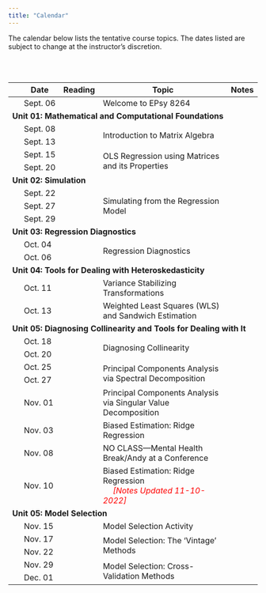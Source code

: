 ```yaml
---
title: "Calendar"
---
```



The calendar below lists the tentative course topics. The dates listed are subject to change at the instructor's discretion.

<br /><br />


<table class="table">

<thead>
<tr>
<th style="width:5%;text-align:center"></th>
<th style="width:10%;">Date</th>
<th style="width:10%;text-align:center">Reading</th>
<th style="width:65%;">Topic</th>
<th style="width:10%;text-align:center">Notes</th>
</tr>
</thead>



<tbody>


<tr>
<td align="center" style="vertical-align:middle;">&nbsp;</td>
<td>Sept. 06</td>
<td align="center" style="vertical-align:middle;">
  <a class="my-link" href="readings/01-welcome-to-8264.html"><span class="fa fa-book"></span></a>
</td>
<td>Welcome to EPsy 8264</td>
<td align="center" style="vertical-align:middle;">&nbsp;</td>
</tr>


<!-- Unit 01: MATHEMATICAL AND COMPUTATIONAL FOUNDATIONS -->

<tr>
<td colspan="5"><b>Unit 01: Mathematical and Computational Foundations</b></td>
</tr>

<tr>
<td align="center" style="vertical-align:middle;">&nbsp;</td>
<td>Sept. 08</td>
<td align="center" style="vertical-align:middle;" rowspan="2">
  <a class="my-link" href="readings/02-introduction-to-matrix-algebra.html"><span class="fa fa-book"></span></a>
</td>
<td style="vertical-align:middle;" rowspan="2">Introduction to Matrix Algebra</td>
<td align="center" style="vertical-align:middle;" rowspan="2">
  <a class = "my-link" href="worksheets/02-introduction-to-matrix-algebra.html"><span class="fas fa-link"></span></a>
</td>
</tr>

<tr>
<td align="center" style="vertical-align:middle;">&nbsp;</td>
<td>Sept. 13</td>
</tr>

<tr>
<td align="center" style="vertical-align:middle;">&nbsp;</td>
<td>Sept. 15</td>
<td align="center" style="vertical-align:middle;" rowspan="2">
  <a class="my-link" href="readings/03-ols.html"><span class="fa fa-book"></span></a>
</td>
<td style="vertical-align:middle;" rowspan="2">OLS Regression using Matrices and its Properties</td>
<td align="center" style="vertical-align:middle;" rowspan="2">
  <a class = "my-link" href="notes/03-ols-regression.html"><span class="fas fa-link"></span></a>
</td>
</tr>

<tr>
<td align="center" style="vertical-align:middle;">&nbsp;</td>
<td>Sept. 20</td>
</tr>


<!-- Unit 02: SIMULATION -->


<tr>
<td colspan="5"><b>Unit 02: Simulation</b></td>
</tr>

<tr>
<td align="center" style="vertical-align:middle;">&nbsp;</td>
<td>Sept. 22</td>
<td align="center" style="vertical-align:middle;" rowspan="3">
  <a class="my-link" href="readings/04-simulating-from-the-regression-model.html"><span class="fa fa-book"></span></a>
</td>
<td style="vertical-align:middle;" rowspan="3">Simulating from the Regression Model</td>
<td align="center" style="vertical-align:middle;" rowspan="3">
  <a class = "my-link" href="notes/04-simulating-from-the-regression-model.html"><span class="fas fa-link"></span></a>
</td>
</tr>

<tr>
<td align="center" style="vertical-align:middle;">&nbsp;</td>
<td>Sept. 27</td>
</tr>

<tr>
<td align="center" style="vertical-align:middle;">&nbsp;</td>
<td>Sept. 29</td>
</tr>


<!-- Unit 03: REGRESSION DIAGNOSTICS -->


<!-- <tr> -->
<td colspan="5"><b>Unit 03: Regression Diagnostics</b></td>
</tr>

<tr>
<td align="center" style="vertical-align:middle;">&nbsp;</td>
<td>Oct. 04</td>
<td align="center" style="vertical-align:middle;" rowspan="2">
  <a class="my-link" href="readings/05-regression-diagnostics.html"><span class="fa fa-book"></span></a>
</td>
<td style="vertical-align:middle;" rowspan="2">Regression Diagnostics</td>
<td align="center" style="vertical-align:middle;" rowspan="2">
  <a class = "my-link" href="notes/05-regression-diagnostics.html"><span class="fas fa-link"></span></a>
</td>
</tr>

<tr>
<td align="center" style="vertical-align:middle;">&nbsp;</td>
<td>Oct. 06</td>
</tr>


   

<!-- Unit 03: HETEROSKEDASTICITY-->

<tr>
<td colspan="5"><b>Unit 04: Tools for Dealing with Heteroskedasticity</b></td>
</tr>

<tr>
<td align="center" style="vertical-align:middle;">&nbsp;</td>
<td>Oct. 11</td>
<td align="center" style="vertical-align:middle;">
  <a class="my-link" href="readings/06-variance-stabilizing-transformations.html"><span class="fa fa-book"></span></a>
</td>
<td style="vertical-align:middle;">Variance Stabilizing Transformations</td>
<td align="center" style="vertical-align:middle;">
  <a class = "my-link" href="notes/06-tools-for-dealing-with-heteroskedasticity.html"><span class="fas fa-link"></span></a>
</td>
</tr>

<tr>
<td align="center" style="vertical-align:middle;">&nbsp;</td>
<td>Oct. 13</td>
<td align="center" style="vertical-align:middle;">
  <a class="my-link" href="readings/07-wls-and-sandwich-estimation.html
  "><span class="fa fa-book"></span></a>
</td>
<td style="vertical-align:middle;">Weighted Least Squares (WLS) and Sandwich Estimation</td>
<td align="center" style="vertical-align:middle;">
  <a class = "my-link" href="notes/06-tools-for-dealing-with-heteroskedasticity.html"><span class="fas fa-link"></span></a>
</td>
</tr>


<!-- Unit 04: COLLINEARITY -->


<tr>
<td colspan="5"><b>Unit 05: Diagnosing Collinearity and Tools for Dealing with It</b></td>
</tr>

<tr>
<td align="center" style="vertical-align:middle;">&nbsp;</td>
<td>Oct. 18</td>
<td align="center" style="vertical-align:middle;" rowspan="2">
  <a class="my-link" href="readings/08-diagnosing-collinearity.html"><span class="fa fa-book"></span></a>
</td>
<td style="vertical-align:middle;" rowspan="2">Diagnosing Collinearity</td>
<td align="center" style="vertical-align:middle;" rowspan="2">
  <a class = "my-link" href="notes/07-diagnosing-collinearity.html"><span class="fas fa-link"></span></a>
</td>
</tr>

<tr>
<td align="center" style="vertical-align:middle;">&nbsp;</td>
<td>Oct. 20</td>
</tr>

<tr>
<td align="center" style="vertical-align:middle;">&nbsp;</td>
<td>Oct. 25</td>
<td align="center" style="vertical-align:middle;" rowspan="2">
  <a class="my-link" href="readings/09-pca-via-spectral-decomposition.html"><span class="fa fa-book"></span></a>
</td>
<td style="vertical-align:middle;" rowspan="2">Principal Components Analysis via Spectral Decomposition</td>
<td align="center" style="vertical-align:middle;" rowspan="2">
  <a class = "my-link" href="notes/08-pca-via-spectral-decomposition.html"><span class="fas fa-link"></span></a>
</td>
</tr>

<tr>
<td align="center" style="vertical-align:middle;">&nbsp;</td>
<td>Oct. 27</td>
</tr>

<tr>
<td align="center" style="vertical-align:middle;">&nbsp;</td>
<td>Nov. 01</td>
<td align="center" style="vertical-align:middle;">
  <a class="my-link" href="readings/10-pca-via-svd.html"><span class="fa fa-book"></span></a>
</td>
<td style="vertical-align:middle;">Principal Components Analysis via Singular Value Decomposition</td>
<td align="center" style="vertical-align:middle;">
  <a class = "my-link" href="notes/09-pca-via-svd.html"><span class="fas fa-link"></span></a>
</td>
</tr>

<!-- <tr> -->
<!-- <td align="center" style="vertical-align:middle;">&nbsp;</td> -->
<!-- <td>Oct. 27</td> -->
<!-- <td align="center" style="vertical-align:middle;"> -->
<!--   <!-- <a class="my-link" href="readings/10-pca-via-svd.html"><span class="fa fa-book"></span></a> -->
<!-- </td> -->
<!-- <td style="vertical-align:middle;">Principal Components on Different Input Matrices</td> -->
<!-- <td align="center" style="vertical-align:middle;"> -->
<!--   <!-- <a class = "my-link" href="notes/08-pca-via-svd.html"><span class="fas fa-link"></span></a> -->
<!-- </td> -->
<!-- </tr> -->



<tr>
<td align="center" style="vertical-align:middle;">&nbsp;</td>
<td>Nov. 03</td>
<td align="center" style="vertical-align:middle;">
  <a class="my-link" href="readings/11-biased-estimation-ridge-regression.html"><span class="fa fa-book"></span></a>
</td>
<td style="vertical-align:middle;">Biased Estimation: Ridge Regression</td>
<td align="center" style="vertical-align:middle;">
  <a class = "my-link" href="notes/10-biased-estimation-ridge-regression.html"><span class="fas fa-link"></span></a>
</td>
</tr>


<tr>
<td align="center" style="vertical-align:middle;">&nbsp;</td>
<td>Nov. 08</td>
<td align="center" style="vertical-align:middle;"></td>
<td style="vertical-align:middle;">NO CLASS&mdash;Mental Health Break/Andy at a Conference</td>
<td align="center" style="vertical-align:middle;"></td>
</tr>

<tr>
<td align="center" style="vertical-align:middle;">&nbsp;</td>
<td>Nov. 10</td>
<td align="center" style="vertical-align:middle;">
  <a class="my-link" href="readings/11-biased-estimation-ridge-regression.html"><span class="fa fa-book"></span></a>
</td>
<td style="vertical-align:middle;">Biased Estimation: Ridge Regression <br /> <span style="margin-left:20px; color:red;">*[Notes Updated 11-10-2022]*</span></td>
<td align="center" style="vertical-align:middle;">
  <a class = "my-link" href="notes/10-biased-estimation-ridge-regression.html"><span class="fas fa-link"></span></a>
</td>
</tr>

<!-- Unit 05: MODEL SELECTION -->


<tr>
<td colspan="5"><b>Unit 05: Model Selection</b></td>
</tr>

<tr>
<td align="center" style="vertical-align:middle;">&nbsp;</td>
<td>Nov. 15</td>
<td align="center" style="vertical-align:middle;"></td>
<td style="vertical-align:middle;">Model Selection Activity</td>
<td align="center" style="vertical-align:middle;">
  <a class = "my-link" href="worksheets/13-model-selection.html"><span class="fas fa-link"></span></a>
</td>
</tr>


<tr>
<td align="center" style="vertical-align:middle;">&nbsp;</td>
<td>Nov. 17</td>
<td align="center" style="vertical-align:middle;" rowspan="2">
  <a class="my-link" href="readings/12-model-selection.html"><span class="fa fa-book"></span></a>
</td>
<td style="vertical-align:middle;" rowspan="2">Model Selection: The 'Vintage' Methods</td>
<td align="center" style="vertical-align:middle;" rowspan="2">
  <a class = "my-link" href="worksheets/13-model-selection.pdf"><span class="fas fa-link"></span></a>
</td>
</tr>

<tr>
<td align="center" style="vertical-align:middle;">&nbsp;</td>
<td>Nov. 22</td>
</tr>


<tr>
<td align="center" style="vertical-align:middle;" >&nbsp;</td>
<td>Nov. 29</td>
<td align="center" style="vertical-align:middle;" rowspan="2">
  <a class="my-link" href="readings/13-cross-validation.html"><span class="fa fa-book"></span></a>
</td>
<td style="vertical-align:middle;" rowspan="2">Model Selection: Cross-Validation Methods</td>
<td align="center" style="vertical-align:middle;" rowspan="2">
  <a class = "my-link" href="notes/14-cross-validation.html"><span class="fas fa-link"></span></a>
</td>
</tr>

<tr>
<td align="center" style="vertical-align:middle;">&nbsp;</td>
<td>Dec. 01</td>
</tr>


<!-- <tr> -->
<!-- <td align="center" style="vertical-align:middle;">&nbsp;</td> -->
<!-- <td>Oct. 18</td> -->
<!-- <td align="center" style="vertical-align:middle;" rowspan="2"> -->
<!--   <a class="my-link" href="readings/08-diagnosing-collinearity.html"><span class="fa fa-book"></span></a> -->
<!-- </td> -->
<!-- <td style="vertical-align:middle;" rowspan="2">Diagnosing Collinearity</td> -->
<!-- <td align="center" style="vertical-align:middle;" rowspan="2"> -->
<!--   <a class = "my-link" href="notes/07-diagnosing-collinearity.html"><span class="fas fa-link"></span></a> -->
<!-- </td> -->
<!-- </tr> -->

<!-- <tr> -->
<!-- <td align="center" style="vertical-align:middle;">&nbsp;</td> -->
<!-- <td>Oct. 20</td> -->
<!-- </tr> -->





<!-- Unit 06:PATH ANALYSIS -->

<!-- <tr> -->
<!-- <td colspan="5"><b>Unit 06: Path Analysis</b></td> -->
<!-- </tr> -->

<!-- CUT THIS: Add to READING  -->


<!-- <tr> -->
<!-- <td align="center" style="vertical-align:middle;">&nbsp;</td> -->
<!-- <td>Dec. 01</td> -->
<!-- <td align="center" style="vertical-align:middle;"> -->
<!--   <a class="my-link" href="readings/14-regression-from-summary-measures.html"><span class="fa fa-book"></span></a> -->
<!-- </td> -->
<!-- <td style="vertical-align:middle;">Regression from Summary Measures</td> -->
<!-- <td align="center" style="vertical-align:middle;"> -->
<!--   <a class = "my-link" href="posts/2021-11-22-notes-regression-from-summary-measures"><span class="fas fa-link"></span></a> -->
<!-- </td> -->
<!-- </tr> -->



<!-- <tr> -->
<!-- <td align="center" style="vertical-align:middle;">&nbsp;</td> -->
<!-- <td>Dec. 06</td> -->
<!-- <td align="center" style="vertical-align:middle;" rowspan="2"></td> -->
<!-- <td style="vertical-align:middle;" rowspan="2">Path Analysis</td> -->
<!-- <td align="center" style="vertical-align:middle;" rowspan="2"> -->
<!--   <a class = "my-link" href="posts/2021-12-08-notes-path-models"><span class="fas fa-link"></span></a> -->
<!-- </td> -->
<!-- </tr> -->

<!-- <tr> -->
<!-- <td align="center" style="vertical-align:middle;">&nbsp;</td> -->
<!-- <td>Dec. 08</td> -->
<!-- </tr> -->

<!-- <tr> -->
<!-- <td align="center" style="vertical-align:middle;">&nbsp;</td> -->
<!-- <td>Dec. 13</td> -->
<!-- <td align="center" style="vertical-align:middle;"></td> -->
<!-- <td style="vertical-align:middle;">NO CLASS</td> -->
<!-- <td align="center" style="vertical-align:middle;"></td> -->
<!-- </tr> -->

</tbody>
</table>






